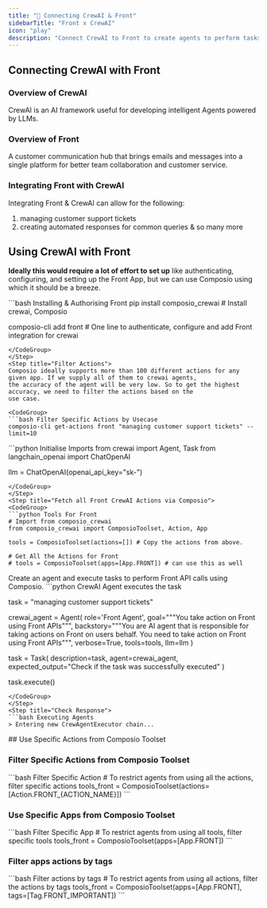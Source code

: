 ```yaml
---
title: "🚀 Connecting CrewAI & Front"
sidebarTitle: "Front x CrewAI"
icon: "play"
description: "Connect CrewAI to Front to create agents to perform tasks using natural language"
---
```


## Connecting CrewAI with Front

### Overview of CrewAI

CrewAI is an AI framework useful for developing intelligent Agents powered by LLMs.

### Overview of Front

A customer communication hub that brings emails and messages into a single platform for better team collaboration and customer service.

### Integrating Front with CrewAI

Integrating Front & CrewAI can allow for the following:

1. managing customer support tickets
2. creating automated responses for common queries
& so many more

## Using CrewAI with Front

<Steps>
<Step title="Setting Up the Environment">

**Ideally this would require a lot of effort to set up** like authenticating, configuring, and setting up the Front App, but we can use Composio using which it should be a breeze.

<CodeGroup>
```bash Installing & Authorising Front
pip install composio_crewai # Install crewai, Composio 

composio-cli add front # One line to authenticate, configure and add Front integration for crewai
```
</CodeGroup>
</Step>
<Step title="Filter Actions">
Composio ideally supports more than 100 different actions for any given app. If we supply all of them to crewai agents, 
the accuracy of the agent will be very low. So to get the highest accuracy, we need to filter the actions based on the 
use case.

<CodeGroup>
```bash Filter Specific Actions by Usecase
composio-cli get-actions front "managing customer support tickets" --limit=10
```
</CodeGroup>

</Step>
<Step title="Import Base Packages">

<CodeGroup>
```python Initialise Imports
from crewai import Agent, Task
from langchain_openai import ChatOpenAI

llm = ChatOpenAI(openai_api_key="sk-<OPENAI KEY>")
```
</CodeGroup>
</Step>
<Step title="Fetch all Front CrewAI Actions via Composio">
<CodeGroup>
```python Tools For Front
# Import from composio_crewai
from composio_crewai import ComposioToolset, Action, App

tools = ComposioToolset(actions=[]) # Copy the actions from above. 

# Get All the Actions for Front
# tools = ComposioToolset(apps=[App.FRONT]) # can use this as well
```
</CodeGroup>
</Step>
<Step title="Execute the Agent">
Create an agent and execute tasks to perform Front API calls using Composio. 
<CodeGroup>
```python CrewAI Agent executes the task

task = "managing customer support tickets"

crewai_agent = Agent(
    role='Front Agent',
    goal="""You take action on Front using Front APIs""",
    backstory="""You are AI agent that is responsible for taking actions on Front on users behalf. You need to take action on Front using Front APIs""",
    verbose=True,
    tools=tools,
    llm=llm
)

task = Task(
    description=task,
    agent=crewai_agent,
    expected_output="Check if the task was successfully executed"
)

task.execute()
```
</CodeGroup>
</Step>
<Step title="Check Response">
```bash Executing Agents
> Entering new CrewAgentExecutor chain...
```
</Step>
</Steps>
## Use Specific Actions from Composio Toolset

### Filter Specific Actions from Composio Toolset

<CodeGroup>
```bash Filter Specific Action
# To restrict agents from using all the actions, filter specific actions
tools_front = ComposioToolset(actions=[Action.FRONT_{ACTION_NAME}])
```
</CodeGroup>

### Use Specific Apps from Composio Toolset
<CodeGroup>
```bash Filter Specific App
# To restrict agents from using all tools, filter specific tools
tools_front = ComposioToolset(apps=[App.FRONT])
```
</CodeGroup>

### Filter apps actions by tags 
<CodeGroup>
```bash Filter actions by tags
# To restrict agents from using all actions, filter the actions by tags
tools_front = ComposioToolset(apps=[App.FRONT], tags=[Tag.FRONT_IMPORTANT])
```
</CodeGroup>